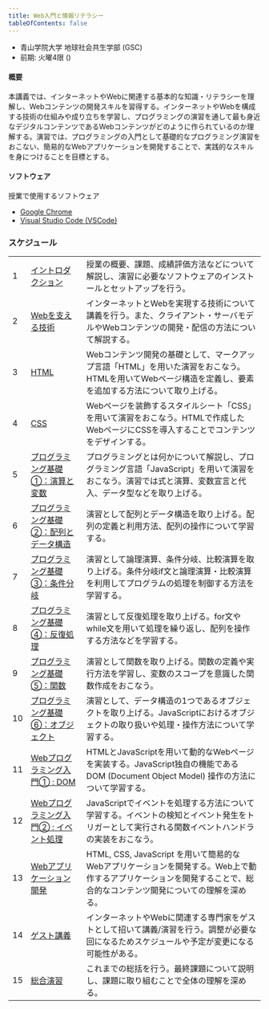 ```yaml
---
title: Web入門と情報リテラシー
tableOfContents: false
---
```


- 青山学院大学 地球社会共生学部 (GSC) 
- 前期: 火曜4限 ()

#### 概要

本講義では、インターネットやWebに関連する基本的な知識・リテラシーを理解し、Webコンテンツの開発スキルを習得する。インターネットやWebを構成する技術の仕組みや成り立ちを学習し、プログラミングの演習を通して最も身近なデジタルコンテンツであるWebコンテンツがどのように作られているのか理解する。演習では、プログラミングの入門として基礎的なプログラミング演習をおこない、簡易的なWebアプリケーションを開発することで、実践的なスキルを身につけることを目標とする。

#### ソフトウェア

授業で使用するソフトウェア

- [Google Chrome](https://www.google.com/intl/ja_jp/chrome/)
- [Visual Studio Code (VSCode)](https://code.visualstudio.com/)

### スケジュール

|  |  |  | 
| :---- | :---- | :---- |
| 1 | [イントロダクション]() | 授業の概要、課題、成績評価方法などについて解説し、演習に必要なソフトウェアのインストールとセットアップを行う。 |
| 2 | [Webを支える技術]()  | インターネットとWebを実現する技術について講義を行う。また、クライアント・サーバモデルやWebコンテンツの開発・配信の方法について解説する。 |
| 3 | [HTML]()  | Webコンテンツ開発の基礎として、マークアップ言語「HTML」を用いた演習をおこなう。HTMLを用いてWebページ構造を定義し、要素を追加する方法について取り上げる。 |
| 4 | [CSS]()  | Webページを装飾するスタイルシート「CSS」を用いて演習をおこなう。HTMLで作成したWebページにCSSを導入することでコンテンツをデザインする。 |
| 5 | [プログラミング基礎①：演算と変数]()  | プログラミングとは何かについて解説し、プログラミング言語「JavaScript」を用いて演習をおこなう。演習では式と演算、変数宣言と代入、データ型などを取り上げる。 |
| 6 | [プログラミング基礎②：配列とデータ構造]()  | 演習として配列とデータ構造を取り上げる。配列の定義と利用方法、配列の操作について学習する。 |
| 7 | [プログラミング基礎③：条件分岐]()  | 演習として論理演算、条件分岐、比較演算を取り上げる。条件分岐if文と論理演算・比較演算を利用してプログラムの処理を制御する方法を学習する。 |
| 8 | [プログラミング基礎④：反復処理]()  | 演習として反復処理を取り上げる。for文やwhile文を用いて処理を繰り返し、配列を操作する方法などを学習する。 |
| 9 | [プログラミング基礎⑤：関数]()  | 演習として関数を取り上げる。関数の定義や実行方法を学習し、変数のスコープを意識した関数作成をおこなう。 |
| 10 | [プログラミング基礎⑥：オブジェクト]()  | 演習として、データ構造の1つであるオブジェクトを取り上げる。JavaScriptにおけるオブジェクトの取り扱いや処理・操作方法について学習する。 |
| 11 | [Webプログラミング入門① : DOM]()  | HTMLとJavaScriptを用いて動的なWebページを実装する。JavaScript独自の機能であるDOM (Document Object Model) 操作の方法について学習する。 |
| 12 | [Webプログラミング入門② : イベント処理]()  | JavaScriptでイベントを処理する方法について学習する。イベントの検知とイベント発生をトリガーとして実行される関数イベントハンドラの実装をおこなう。 |
| 13 | [Webアプリケーション開発]()  | HTML, CSS, JavaScript を用いて簡易的なWebアプリケーションを開発する。Web上で動作するアプリケーションを開発することで、総合的なコンテンツ開発についての理解を深める。 |
| 14 | [ゲスト講義]()  | インターネットやWebに関連する専門家をゲストとして招いて講義/演習を行う。調整が必要な回になるためスケジュールや予定が変更になる可能性がある。 |
| 15 | [総合演習]()  | これまでの総括を行う。最終課題について説明し、課題に取り組むことで全体の理解を深める。 |